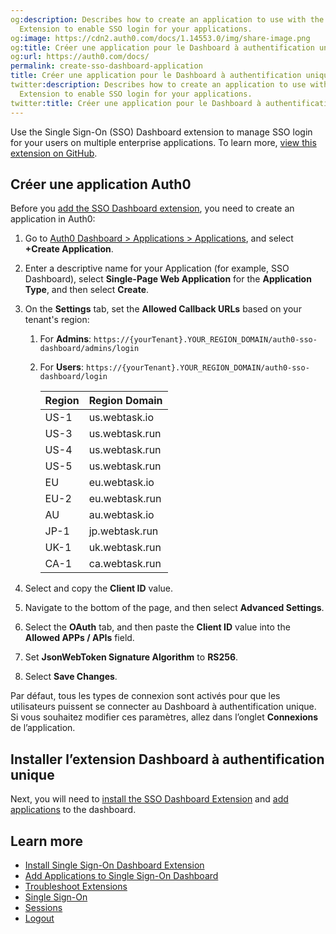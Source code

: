 ```yaml
---
og:description: Describes how to create an application to use with the SSO Dashboard
  Extension to enable SSO login for your applications.
og:image: https://cdn2.auth0.com/docs/1.14553.0/img/share-image.png
og:title: Créer une application pour le Dashboard à authentification unique (SSO)
og:url: https://auth0.com/docs/
permalink: create-sso-dashboard-application
title: Créer une application pour le Dashboard à authentification unique (SSO)
twitter:description: Describes how to create an application to use with the SSO Dashboard
  Extension to enable SSO login for your applications.
twitter:title: Créer une application pour le Dashboard à authentification unique (SSO)
---
```


Use the <Tooltip tip="Single Sign-On (SSO): Service that, after a user logs into one applicaton, automatically logs that user in to other applications." cta="View Glossary" href="/docs/glossary?term=Single+Sign-On">Single Sign-On</Tooltip> (SSO) Dashboard extension to manage SSO login for your users on multiple enterprise applications. To learn more, [view this extension on GitHub](https://github.com/auth0-extensions/auth0-sso-dashboard-extension).

## Créer une application Auth0

Before you [add the SSO Dashboard extension](/docs/customize/extensions/single-sign-on-dashboard-extension/install-sso-dashboard-extension), you need to create an application in Auth0:

1. Go to [Auth0 Dashboard > Applications > Applications](https://manage.auth0.com/#/applications), and select **+Create Application**.
2. Enter a descriptive name for your Application (for example, SSO Dashboard), select **Single-Page Web Application** for the **Application Type**, and then select **Create**.
3. On the **Settings** tab, set the **Allowed Callback URLs** based on your tenant's region:

   1. For **Admins**: `https://{yourTenant}.YOUR_REGION_DOMAIN/auth0-sso-dashboard/admins/login`
   2. For **Users**: `https://{yourTenant}.YOUR_REGION_DOMAIN/auth0-sso-dashboard/login`

      <table class="table"><thead>
      <tr>
      <th><strong>Region</strong></th>
      <th><strong>Region Domain</strong></th>
      </tr>
      </thead>
      <tbody>
      <tr>
      <td>US-1</td>
      <td>us.webtask.io</td>
      </tr>
      <tr>
      <td>US-3</td>
      <td>us.webtask.run</td>
      </tr>
      <tr>
      <td>US-4</td>
      <td>us.webtask.run</td>
      </tr>
      <tr>
      <td>US-5</td>
      <td>us.webtask.run</td>
      </tr>
      <tr>
      <td>EU</td>
      <td>eu.webtask.io</td>
      </tr>
      <tr>
      <td>EU-2</td>
      <td>eu.webtask.run</td>
      </tr>
      <tr>
      <td>AU</td>
      <td>au.webtask.io</td>
      </tr>
      <tr>
      <td>JP-1</td>
      <td>jp.webtask.run</td>
      </tr>
      <tr>
      <td>UK-1</td>
      <td>uk.webtask.run</td>
      </tr>
      <tr>
      <td>CA-1</td>
      <td>ca.webtask.run</td>
      </tr>
      </tbody>
      </table>
4. Select and copy the **Client ID** value.
5. Navigate to the bottom of the page, and then select **Advanced Settings**.
6. Select the **OAuth** tab, and then paste the **Client ID** value into the **Allowed APPs / APIs** field.
7. Set **JsonWebToken Signature Algorithm** to **RS256**.
8. Select **Save Changes**.

Par défaut, tous les types de connexion sont activés pour que les utilisateurs puissent se connecter au Dashboard à authentification unique. Si vous souhaitez modifier ces paramètres, allez dans l’onglet **Connexions** de l’application.

## Installer l’extension Dashboard à authentification unique

Next, you will need to [install the SSO Dashboard Extension](/docs/customize/extensions/single-sign-on-dashboard-extension/install-sso-dashboard-extension) and [add applications](/docs/customize/extensions/single-sign-on-dashboard-extension/add-applications-to-the-sso-dashboard) to the dashboard.

## Learn more

* [Install Single Sign-On Dashboard Extension](/docs/customize/extensions/single-sign-on-dashboard-extension/install-sso-dashboard-extension)
* [Add Applications to Single Sign-On Dashboard](/docs/customize/extensions/single-sign-on-dashboard-extension/add-applications-to-the-sso-dashboard)
* [Troubleshoot Extensions](/docs/troubleshoot/integration-extensibility-issues/troubleshoot-extensions)
* [Single Sign-On](/docs/authenticate/single-sign-on)
* [Sessions](/docs/manage-users/sessions)
* [Logout](/docs/authenticate/login/logout)